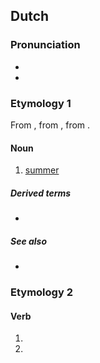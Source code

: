 ==Dutch==

===Pronunciation===
* {{IPA|/ˈzoːmər/|lang=nl}}
* {{audio|Nl-zomer.ogg|audio|lang=nl}}

===Etymology 1===
From {{inh|nl|dum|sōmer}}, from {{inh|nl|odt|*sumar}}, from {{inh|nl|gem-pro|*sumaraz}}.

====Noun====
{{nl-noun|m|-s|zomertje}}

# [[summer]]

=====Derived terms=====
* {{l|nl|zomers}}

=====See also=====
* {{list:seasons/nl}}

===Etymology 2===
{{nonlemma}}

====Verb====
{{nl-verb-form}}

# {{nl-verb form of|p=1|n=sg|t=pres|m=ind|zomeren}}
# {{nl-verb form of|m=imp|zomeren}}